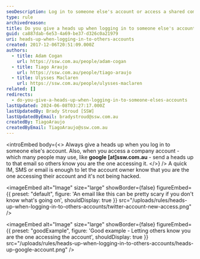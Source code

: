 ```yaml
---
seoDescription: Log in to someone else's account or access a shared company email with transparency and alertness, notifying the owner of your actions for their peace of mind.
type: rule
archivedreason:
title: Do you give a heads up when logging in to someone else's accounts?
guid: ca887dab-6e53-4a69-be37-d326c0a21979
uri: heads-up-when-logging-in-to-others-accounts
created: 2017-12-06T20:51:09.000Z
authors:
  - title: Adam Cogan
    url: https://ssw.com.au/people/adam-cogan
  - title: Tiago Araujo
    url: https://ssw.com.au/people/tiago-araujo
  - title: Ulysses Maclaren
    url: https://ssw.com.au/people/ulysses-maclaren
related: []
redirects:
  - do-you-give-a-heads-up-when-logging-in-to-someone-elses-accounts
lastUpdated: 2024-06-08T03:27:17.000Z
lastUpdatedBy: Brady Stroud [SSW]
lastUpdatedByEmail: bradystroud@ssw.com.au
createdBy: TiagoAraujo
createdByEmail: TiagoAraujo@ssw.com.au
---
```


<introEmbed
  body={<>
Always give a heads up when you log in to someone else's account. Also, when you access a company account - which many people may use, like **google** **[at]ssw.com.au** - send a heads up to that email so others know you are the one accessing it.
  </>}
/>
A quick IM, SMS or email is enough to let the account owner know that you are the one accessing their account and it's not being hacked.


<imageEmbed
  alt="Image"
  size="large"
  showBorder={false}
  figureEmbed={{
    preset: "default",
    figure: 'An email like this can be pretty scary if you don\'t know what\'s going on',
    shouldDisplay: true
  }}
  src="/uploads/rules/heads-up-when-logging-in-to-others-accounts/twitter-account-new-access.png"
/>

<imageEmbed
  alt="Image"
  size="large"
  showBorder={false}
  figureEmbed={{
    preset: "goodExample",
    figure: 'Good example - Letting others know you are the one accessing the account',
    shouldDisplay: true
  }}
  src="/uploads/rules/heads-up-when-logging-in-to-others-accounts/heads-up-google-account.png"
/>
